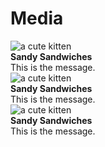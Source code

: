 

<Meta title="Composition" />

# Media

<Canvas>
  <Story name="media">
    <div
      style={{
        padding: ".5rem",
        maxWidth: "12rem",
        border: "2px solid black",
        background: "pink",
        "--media--image--size": "4rem",
      }}
    >
      <div data-media>
        <img src="https://placekitten.com/200/300" alt="a cute kitten" />
        <div>
          <strong>Sandy Sandwiches</strong>
          <br />
          <span>This is the message.</span>
        </div>
      </div>
    </div>
  </Story>
</Canvas>

<Canvas>
  <Story name="media:box">
    <div data-media data-box style={{ "--box--padding": "1rem" }}>
      <img
        data-avatar
        src="https://placekitten.com/200/300"
        alt="a cute kitten"
      />
      <div>
        <strong data-heading>Sandy Sandwiches</strong>
        <br />
        <span data-text>This is the message.</span>
      </div>
    </div>
  </Story>
</Canvas>

<Canvas>
  <Story name="media--image">
    <div data-media>
      <img
        data-avatar
        src="https://placekitten.com/200/300"
        alt="a cute kitten"
      />
      <div>
        <strong data-heading>Sandy Sandwiches</strong>
        <br />
        <span data-text>This is the message.</span>
      </div>
    </div>
  </Story>
</Canvas>
